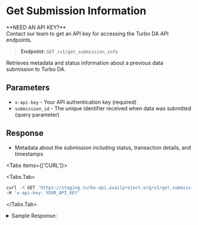 
# Get Submission Information
<Callout type="info">
**NEED AN API KEY?**<br/>
Contact our team to get an API key for accessing the Turbo DA API endpoints.
</Callout>

> **Endpoint:** `GET /v1/get_submission_info`

Retrieves metadata and status information about a previous data submission to Turbo DA.

## Parameters
- `x-api-key` - Your API authentication key (required)
- `submission_id` - The unique identifier received when data was submitted (query parameter)

## Response
- Metadata about the submission including status, transaction details, and timestamps

<Tabs items={['CURL']}>

<Tabs.Tab>
```bash filename="Fetching submission info against your submission ID"
curl -X GET 'https://staging.turbo-api.availproject.org/v1/get_submission_info?submission_id=YOUR_SUBMISSION_ID' \
-H 'x-api-key: YOUR_API_KEY'
```
</Tabs.Tab>
</Tabs>

<details className="border p-3 rounded-md bg-[#EFF6FF]">
<summary>Sample Response:</summary>
```json
{
  "data": {
    "amount_data": "20.00 B",
    "block_hash": "0x087c21csd7cdc3d08y007eb940b0883175a20a22965e61819d533efa8d601aec1",
    "block_number": 1465348,
    "created_at": "2023-06-15T10:30:45Z",
    "data_billed": "1024",
    "data_hash": "0xc30f0eadacfc1579a2a6cee3b3154bf5df8f41ac824d555e74363b6fc55df8f8",
    "fees": "124443109311818076",
    "tx_hash": "0xff57e96bee175118f8c3779241469170b692a3d91697182af92774e594963969",
    "tx_index": 1,
    "user_id": "user@example.com"
  },
  "error": null,
  "id": "7b8f9e2a-c531-4d45-8c7a-1b2d3e4f5g6h",
  "state": "Finalized",
}
```

> If the submission ID is invalid or not found, you'll receive an appropriate HTTP error code with an error message:

</details>